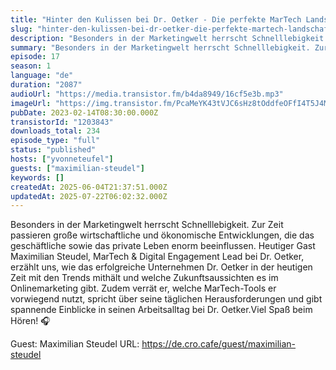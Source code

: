 ```yaml
---
title: "Hinter den Kulissen bei Dr. Oetker - Die perfekte MarTech Landschaft für internationalen Erfolg"
slug: "hinter-den-kulissen-bei-dr-oetker-die-perfekte-martech-landschaft-fur-deinen-internationalen-erfolg"
description: "Besonders in der Marketingwelt herrscht Schnelllebigkeit. Zur Zeit passieren große wirtschaftliche und ökonomische Entwicklungen, die das geschäftliche sowie das private Leben enorm beeinflussen. Heutiger Gast Maximilian Steudel, MarTech & Digital Engagement Lead bei Dr. Oetker, erzählt uns, wie das erfolgreiche Unternehmen Dr. Oetker in der heutigen Zeit mit den Trends mithält und welche Zukunftsaussichten es im Onlinemarketing gibt. Zudem verrät er, welche MarTech-Tools er vorwiegend nutzt, spricht über seine täglichen Herausforderungen und gibt spannende Einblicke in seinen Arbeitsalltag bei Dr. Oetker.Viel Spaß beim Hören! 🎧\n\nGuest: Maximilian Steudel\nURL: https://de.cro.cafe/guest/maximilian-steudel"
summary: "Besonders in der Marketingwelt herrscht Schnelllebigkeit. Zur Zeit passieren große wirtschaftliche und ökonomische Entwicklungen, die das geschäftliche sowie das private Leben enorm beeinflussen. Heutiger Gast Maximilian Steudel, MarTech & Digital Engagement Lead bei Dr. Oetker, erzählt uns, wie das erfolgreiche Unternehmen Dr. Oetker in der heutigen Zeit mit den Trends mithält und welche Zukunftsaussichten es im Onlinemarketing gibt. Zudem verrät er, welche MarTech-Tools er vorwiegend nutzt, spricht über seine täglichen Herausforderungen und gibt spannende Einblicke in seinen Arbeitsalltag bei Dr. Oetker.Viel Spaß beim Hören! 🎧\n\nGuest: Maximilian Steudel\nURL: https://de.cro.cafe/guest/maximilian-steudel"
episode: 17
season: 1
language: "de"
duration: "2087"
audioUrl: "https://media.transistor.fm/b4da8949/16cf5e3b.mp3"
imageUrl: "https://img.transistor.fm/PcaMeYK43tVJC6sHz8tOddfeOFfI4T5J4MqFB8mg5Ow/rs:fill:3000:3000:1/q:60/aHR0cHM6Ly9pbWct/dXBsb2FkLXByb2R1/Y3Rpb24udHJhbnNp/c3Rvci5mbS82NDhk/YzJjYTQ1MzE3YTRk/ZWEzNDFhMDRkMGJk/MTJlMS5wbmc.webp"
pubDate: 2023-02-14T08:30:00.000Z
transistorId: "1203843"
downloads_total: 234
episode_type: "full"
status: "published"
hosts: ["yvonneteufel"]
guests: ["maximilian-steudel"]
keywords: []
createdAt: 2025-06-04T21:37:51.000Z
updatedAt: 2025-07-22T06:02:32.000Z
---
```


Besonders in der Marketingwelt herrscht Schnelllebigkeit. Zur Zeit passieren große wirtschaftliche und ökonomische Entwicklungen, die das geschäftliche sowie das private Leben enorm beeinflussen. Heutiger Gast Maximilian Steudel, MarTech & Digital Engagement Lead bei Dr. Oetker, erzählt uns, wie das erfolgreiche Unternehmen Dr. Oetker in der heutigen Zeit mit den Trends mithält und welche Zukunftsaussichten es im Onlinemarketing gibt. Zudem verrät er, welche MarTech-Tools er vorwiegend nutzt, spricht über seine täglichen Herausforderungen und gibt spannende Einblicke in seinen Arbeitsalltag bei Dr. Oetker.Viel Spaß beim Hören! 🎧

Guest: Maximilian Steudel
URL: https://de.cro.cafe/guest/maximilian-steudel
